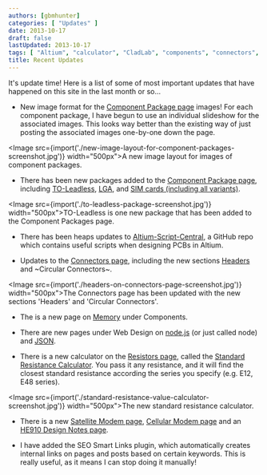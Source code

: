 ```yaml
---
authors: [gbmhunter]
categories: [ "Updates" ]
date: 2013-10-17
draft: false
lastUpdated: 2013-10-17
tags: [ "Altium", "calculator", "CladLab", "components", "connectors", "images", "json", "LGA", "memory", "modem", "node", "packages", "script", "SEO", "SIM", "smart links", "TO-Leadless", "updates" ]
title: Recent Updates
---
```



It's update time! Here is a list of some of most important updates that have happened on this site in the last month or so...

* New image format for the [Component Package page](/pcb-design/component-packages/) images! For each component package, I have begun to use an individual slideshow for the associated images. This looks way better than the existing way of just posting the associated images one-by-one down the page.


<Image src={import('./new-image-layout-for-component-packages-screenshot.jpg')} width="500px">A new image layout for images of component packages.</Image>

* There has been new packages added to the [Component Package page](/pcb-design/component-packages/), including [TO-Leadless](/pcb-design/component-packages/to-leadless-component-package/), [LGA](/pcb-design/component-packages/lga-component-package/), and [SIM cards (including all variants)](/pcb-design/component-packages/sim-card-sizes/).


<Image src={import('./to-leadless-package-screenshot.jpg')} width="500px">TO-Leadless is one new package that has been added to the Component Packages page.</Image>

* There has been heaps updates to [Altium-Script-Central](https://github.com/gbmhunter/Altium-Script-Central), a GitHub repo which contains useful scripts when designing PCBs in Altium.

* Updates to the [Connectors page](/electronics/components/connectors), including the new sections [Headers](/electronics/components/connectors/headers/) and ~Circular Connectors~.


<Image src={import('./headers-on-connectors-page-screenshot.jpg')} width="500px">The Connectors page has been updated with the new sections 'Headers' and 'Circular Connectors'.</Image>

* The is a new page on [Memory](/electronics/components/memory) under Components.

* There are new pages under Web Design on [node.js](/programming/website-design/nodejs) (or just called node) and [JSON](/programming/serialization-formats/jason/).

* There is a new calculator on the [Resistors page](/electronics/components/resistors), called the [Standard Resistance Calculator](/electronics/components/resistors/#the-e-series). You pass it any resistance, and it will find the closest standard resistance according the series you specify (e.g. E12, E48 series).


<Image src={import('./standard-resistance-value-calculator-screenshot.jpg')} width="500px">The new standard resistance calculator.</Image>

* There is a new [Satellite Modem page](/electronics/components/satellite-modems), [Cellular Modem page](/electronics/components/cellular-modems) and an [HE910 Design Notes page](/electronics/components/cellular-modems/he910-design-notes).

* I have added the SEO Smart Links plugin, which automatically creates internal links on pages and posts based on certain keywords. This is really useful, as it means I can stop doing it manually!